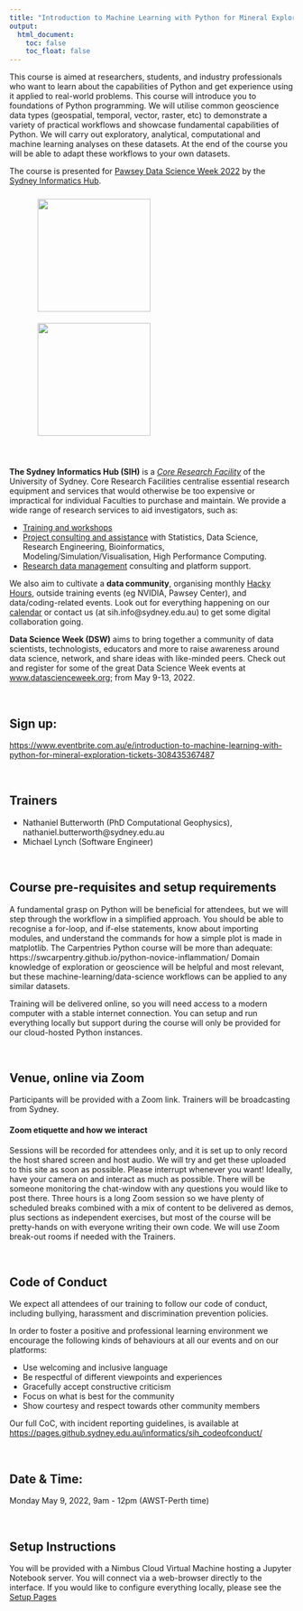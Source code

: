 ```yaml
---
title: "Introduction to Machine Learning with Python for Mineral Exploration"
output:
  html_document:
    toc: false
    toc_float: false
---
```



This course is aimed at researchers, students, and industry professionals who want to learn about the capabilities of Python and get experience using it applied to real-world problems. This course will introduce you to foundations of Python programming. We will utilise common geoscience data types (geospatial, temporal, vector, raster, etc) to demonstrate a variety of practical workflows and showcase fundamental capabilities of Python. We will carry out exploratory, analytical, computational and machine learning analyses on these datasets. At the end of the course you will be able to adapt these workflows to your own datasets. 

The course is presented for <a href="https://datascienceweek.org/">Pawsey Data Science Week 2022</a> by the <a href="https://www.sydney.edu.au/research/facilities/sydney-informatics-hub.html">Sydney Informatics Hub</a>.

<figure>
  
  <a href="https://datascienceweek.org/">
  <img src="figs/pawsey-logo-beige.webp" style="margin:10px;width:200px"/>
  </a>
  <a href="https://www.sydney.edu.au/research/facilities/sydney-informatics-hub.html">
  <img src="figs/SIH_logo.jpg" style="margin:10px;width:200px"/>
  </a>
</figure>

<br>

**The Sydney Informatics Hub (SIH)** is a _[Core Research Facility](https://sydney.edu.au/research/facilities.html)_ of the University of Sydney. Core Research Facilities centralise essential research equipment and services that would otherwise be too expensive or impractical for individual Faculties to purchase and maintain. We provide a wide range of research services to aid investigators, such as:

* [Training and workshops](https://sydney.edu.au/research/facilities/sydney-informatics-hub/workshops-and-training.html)
* [Project consulting and assistance](https://sydney.edu.au/research/facilities/sydney-informatics-hub/project-support.html) with Statistics, Data Science, Research Engineering, Bioinformatics, Modeling/Simulation/Visualisation, High Performance Computing.
* [Research data management](https://sydney.edu.au/research/facilities/sydney-informatics-hub/digital-research-infrastructure.html) consulting and platform support.

We also aim to cultivate a **data community**, organising monthly [Hacky Hours](https://sydney.edu.au/research/facilities/sydney-informatics-hub/workshops-and-training/hacky-hour.html), outside training events (eg NVIDIA, Pawsey Center), and data/coding-related events. Look out for everything happening on our [calendar](https://www.sydney.edu.au/research/facilities/sydney-informatics-hub/workshops-and-training/training-calendar.html) or contact us (at sih.info@sydney.edu.au) to get some digital collaboration going.

**Data Science Week (DSW)** aims to bring together a community of data scientists, technologists, educators and more to raise awareness around data science, network, and share ideas with like-minded peers. Check out and register for some of the great Data Science Week events at [www.datascienceweek.org](https://datascienceweek.org); from May 9-13, 2022.


<br>

## Sign up:

[https://www.eventbrite.com.au/e/introduction-to-machine-learning-with-python-for-mineral-exploration-tickets-308435367487](https://www.eventbrite.com.au/e/introduction-to-machine-learning-with-python-for-mineral-exploration-tickets-308435367487)


<br>

## Trainers

* Nathaniel Butterworth (PhD Computational Geophysics), nathaniel.butterworth@sydney.edu.au
* Michael Lynch (Software Engineer)

<br>

## Course pre-requisites and setup requirements

A fundamental grasp on Python will be beneficial for attendees,  but we will step through the workflow in a simplified approach. You should be able to recognise a for-loop, and if-else statements, know about importing modules, and understand the commands for how a simple plot is made in matplotlib. The Carpentries Python course will be more than adequate: https://swcarpentry.github.io/python-novice-inflammation/
Domain knowledge of exploration or geoscience will be helpful and most relevant, but these machine-learning/data-science workflows can be applied to any similar datasets.

Training will be delivered online, so you will need access to a modern computer with a stable internet connection. You can setup and run everything locally but support during the course will only be provided for our cloud-hosted Python instances.

<br>

## Venue, online via Zoom
Participants will be provided with a Zoom link. Trainers will be broadcasting from Sydney.

#### Zoom etiquette and how we interact
Sessions will be recorded for attendees only, and it is set up to only record the host shared screen and host audio. We will try and get these uploaded to this site as soon as possible. Please interrupt whenever you want! Ideally, have your camera on and interact as much as possible. There will be someone monitoring the chat-window with any questions you would like to post there.  Three hours is a long Zoom session so we have plenty of scheduled breaks combined with a mix of content to be delivered as demos, plus sections as independent exercises, but most of the course will be pretty-hands on with everyone writing their own code. We will use Zoom break-out rooms if needed with the Trainers.

<br>

## Code of Conduct
We expect all attendees of our training to follow our code of conduct, including bullying, harassment and discrimination prevention policies.

In order to foster a positive and professional learning environment we encourage the following kinds of behaviours at all our events and on our platforms:

* Use welcoming and inclusive language
* Be respectful of different viewpoints and experiences
* Gracefully accept constructive criticism
* Focus on what is best for the community
* Show courtesy and respect towards other community members

Our full CoC, with incident reporting guidelines, is available at [https://pages.github.sydney.edu.au/informatics/sih_codeofconduct/](https://pages.github.sydney.edu.au/informatics/sih_codeofconduct/)

<br>

## Date & Time:	

Monday May 9, 2022, 9am - 12pm (AWST-Perth time)

<br>

## Setup Instructions

You will be provided with a Nimbus Cloud Virtual Machine hosting a Jupyter Notebook server. You will connect via a web-browser directly to the interface. If you would like to configure everything locally, please see the [Setup Pages](setup)







